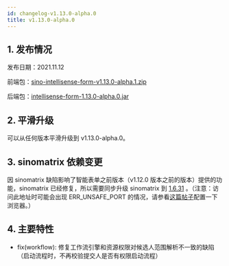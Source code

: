 ```yaml
---
id: changelog-v1.13.0-alpha.0
title: v1.13.0-alpha.0
---
```



## 1. 发布情况

发布日期：2021.11.12

前端包：[sino-intellisense-form-v1.13.0-alpha.1.zip](http://sino-intellisense-form.oss-cn-beijing.aliyuncs.com/v1.13.0-alpha.0/sino-intellisense-form-v1.13.0-alpha.1.zip)

后端包：[intellisense-form-1.13.0-alpha.0.jar](http://sino-intellisense-form.oss-cn-beijing.aliyuncs.com/v1.13.0-alpha.0/intellisense-form-1.13.0-alpha.0.jar)

## 2. 平滑升级

可以从任何版本平滑升级到 v1.13.0-alpha.0。

## 3. sinomatrix 依赖变更

因 sinomatrix 缺陷影响了智能表单之前版本（v1.12.0 版本之前的版本）提供的功能，sinomatrix 已经修复，所以需要同步升级 sinomatrix 到 [1.6.31](http://47.93.34.153:10080/sino-matrix/sino-matrix/blob/master/CHANGELOG.md) 。（注意：访问此地址时可能会出现 ERR_UNSAFE_PORT 的情况，请参看[这篇帖子](https://blog.csdn.net/kjcxmx/article/details/118122483)配置一下浏览器。）

## 4. 主要特性

- fix(workflow): 修复工作流引擎和资源权限对候选人范围解析不一致的缺陷（启动流程时，不再校验提交人是否有权限启动流程）
